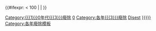 <includeonly>{{Category explanation|'''[[{{{1}}}{{{2}}}年]]'''於'''[[{{{3}}}]]'''廢除的組織、地方或是其他事件}}
{{Category see also if exists|{{{1}}}{{{2}}}年{{{3}}}建立}}

{{Yearnav|{{{3}}}廢除}}
[[Category:{{{1}}}0年代{{{3}}}廢除]]
{{#ifexpr: {{{1}}} < 100 | [[Category:各年{{{3}}}廢除|0{{{1}}}]] | [[Category:各年{{{3}}}廢除]]}}
[[Category:{{{1}}}{{{2}}}年{{{3}}}|Disest]]
[[Category:{{{1}}}{{{2}}}年美國廢除|{{{4|{{Country sortkey|{{{3}}}}}}}}]]
</includeonly><noinclude>
{{Documentation|content=
{{Deprecated template|DisestcatUSstate|DisestCountry|note=<p>本模板已整併至DisestCountry，故不再維護。請以DisestCountry取代本模板。</p>|nocat=true}}
}}
[[Category:各年廢除模板]]
</noinclude>